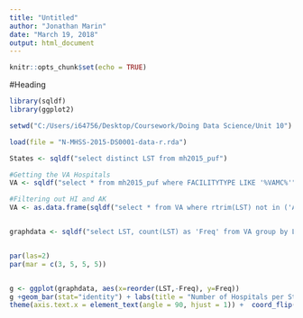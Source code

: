 ```yaml
---
title: "Untitled"
author: "Jonathan Marin"
date: "March 19, 2018"
output: html_document
---
```


```r
knitr::opts_chunk$set(echo = TRUE)
```

#Heading

```r

library(sqldf)
library(ggplot2)

setwd("C:/Users/i64756/Desktop/Coursework/Doing Data Science/Unit 10")

load(file = "N-MHSS-2015-DS0001-data-r.rda")

States <- sqldf("select distinct LST from mh2015_puf")

#Getting the VA Hospitals
VA <- sqldf("select * from mh2015_puf where FACILITYTYPE LIKE '%VAMC%'")

#Filtering out HI and AK
VA <- as.data.frame(sqldf("select * from VA where rtrim(LST) not in ('AK','HI','PR')"))


graphdata <- sqldf("select LST, count(LST) as 'Freq' from VA group by LST order by count(LST) desc")


par(las=2)
par(mar = c(3, 5, 5, 5))


g <- ggplot(graphdata, aes(x=reorder(LST,-Freq), y=Freq))
g +geom_bar(stat="identity") + labs(title = "Number of Hospitals per State", y="Number of Hospitals", x="State")+theme(axis.text.x = element_text(size = 9), axis.text.y = element_text(size = 9))+
theme(axis.text.x = element_text(angle = 90, hjust = 1)) +  coord_flip()




```
